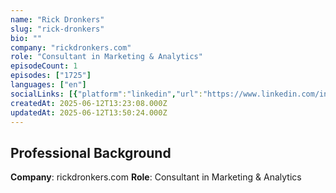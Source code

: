 ```yaml
---
name: "Rick Dronkers"
slug: "rick-dronkers"
bio: ""
company: "rickdronkers.com"
role: "Consultant in Marketing & Analytics"
episodeCount: 1
episodes: ["1725"]
languages: ["en"]
socialLinks: [{"platform":"linkedin","url":"https://www.linkedin.com/in/rickdronkers/"}]
createdAt: 2025-06-12T13:23:08.000Z
updatedAt: 2025-06-12T13:50:24.000Z
---
```


## Professional Background

**Company**: rickdronkers.com
**Role**: Consultant in Marketing & Analytics
